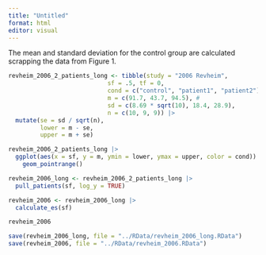 ```yaml
---
title: "Untitled"
format: html
editor: visual
---
```


The mean and standard deviation for the control group are calculated scrapping the data from Figure 1.

```r
revheim_2006_2_patients_long <- tibble(study = "2006 Revheim", 
                            sf = .5, tf = 0, 
                            cond = c("control", "patient1", "patient2"), 
                            m = c(91.7, 43.7, 94.5), # 
                            sd = c(8.69 * sqrt(10), 18.4, 28.9), 
                            n = c(10, 9, 9)) |> 
  mutate(se = sd / sqrt(n), 
         lower = m - se, 
         upper = m + se) 

revheim_2006_2_patients_long |>
  ggplot(aes(x = sf, y = m, ymin = lower, ymax = upper, color = cond)) +
    geom_pointrange() 
```

```r
revheim_2006_long <- revheim_2006_2_patients_long |> 
  pull_patients(sf, log_y = TRUE)
```

```r
revheim_2006 <- revheim_2006_long |> 
  calculate_es(sf)

revheim_2006
```

```r
save(revheim_2006_long, file = "../RData/revheim_2006_long.RData")
save(revheim_2006, file = "../RData/revheim_2006.RData")
```
